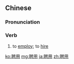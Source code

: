 ==Chinese==
{{zh-forms}}

===Pronunciation===
{{zh-pron
|m=pìnyòng
|c=ping3 jung6
|mn=phèng-iōng
|cat=v
}}

===Verb===
{{zh-verb}}

# to [[employ]]; to [[hire]]

{{zh-cat|Advanced}}

[[ko:聘用]]
[[mg:聘用]]
[[ja:聘用]]
[[zh:聘用]]